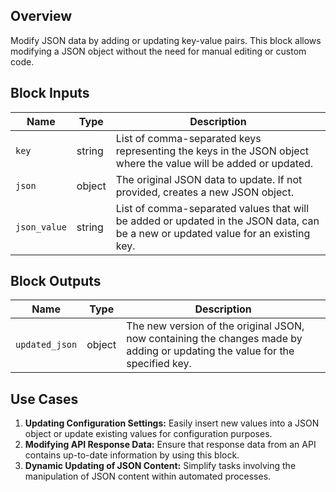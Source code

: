 ## Overview

Modify JSON data by adding or updating key-value pairs. This block allows modifying a JSON object without the need for manual editing or custom code.

## Block Inputs

| Name         | Type   | Description                                                                                                                       |
| ------------ | ------ | --------------------------------------------------------------------------------------------------------------------------------- |
| `key`        | string | List of comma-separated keys representing the keys in the JSON object where the value will be added or updated.                   |
| `json`       | object | The original JSON data to update. If not provided, creates a new JSON object.                                                     |
| `json_value` | string | List of comma-separated values that will be added or updated in the JSON data, can be a new or updated value for an existing key. |

## Block Outputs

| Name           | Type   | Description                                                                                                                  |
| -------------- | ------ | ---------------------------------------------------------------------------------------------------------------------------- |
| `updated_json` | object | The new version of the original JSON, now containing the changes made by adding or updating the value for the specified key. |

## Use Cases

1. **Updating Configuration Settings:** Easily insert new values into a JSON object or update existing values for configuration purposes.
2. **Modifying API Response Data:** Ensure that response data from an API contains up-to-date information by using this block.
3. **Dynamic Updating of JSON Content:** Simplify tasks involving the manipulation of JSON content within automated processes.
